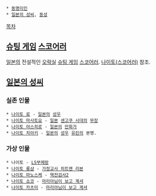  * [[동명이인]]
 * [[일본의 성씨]], [[동성]]

[[목차]]

== [[슈팅 게임]] [[스코어러]] ==
[[일본]]의 전설적인 [[오락실]] [[슈팅 게임]] [[스코어러]]. [[나이토(스코어러)]] 참조.

== [[일본의 성씨]] ==
=== 실존 인물 ===
 * [[나이토 료]] - [[일본]]의 [[성우]]
 * [[나이토 마사토요]] - [[일본]] [[센고쿠 시대]]의 [[무장]]
 * [[나이토 야스히로]] - [[일본]]의 [[만화가]]
 * [[나이토 치아키]] - [[일본]]의 [[성우]] [[유린]]의 본명.

=== 가상 인물 ===
 * 나이토 - [[LS부메랑]]
 * [[나이토 롱샴]] - [[가정교사 히트맨 리본]]
 * [[나이토 마노스케]] - [[역전검사2]]
 * [[나이토 쇼코]] - [[마리아님이 보고 계셔]]
 * [[나이토 카츠미]] - [[마리아님이 보고 계셔]]
